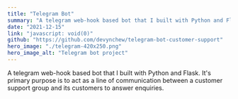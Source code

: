 ```yaml
---
title: "Telegram Bot"
summary: "A telegram web-hook based bot that I built with Python and Flask. It allows customer support to reply anonymously to users in a designated group chat."
date: "2021-12-15"
link: "javascript: void(0)"
github: "https://github.com/devynchew/telegram-bot-customer-support"
hero_image: "./telegram-420x250.png"
hero_image_alt: "Telegram bot project"
---
```

A telegram web-hook based bot that I built with Python and Flask. It's primary purpose is to act as a line of communication between a customer support group and its customers to answer enquiries.